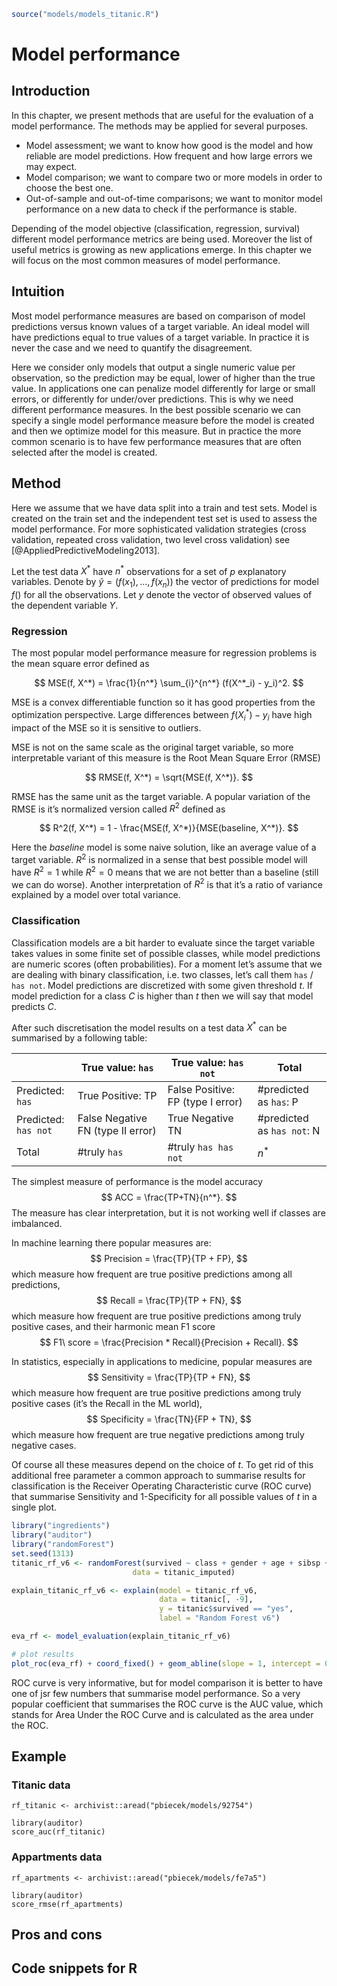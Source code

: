 ```r
source("models/models_titanic.R")
```

# Model performance {#modelPerformance}

## Introduction {#modelPerformanceIntro}

In this chapter, we present methods that are useful for the evaluation of a model performance. The methods may be applied for several purposes.
 
* Model assessment; we want to know how good is the model and how reliable are model predictions. How frequent and how large errors we may expect.
* Model comparison; we want to compare two or more models in order to choose the best one.
* Out-of-sample and out-of-time comparisons; we want to monitor model performance on a new data to check if the performance is stable.

Depending of the model objective (classification, regression, survival) different model performance metrics are being used. Moreover the list of useful metrics is growing as new applications emerge. In this chapter we will focus on the most common measures of model performance. 


## Intuition {#modelPerformanceIntuition}

Most model performance measures are based on comparison of model predictions versus known values of a target variable. An ideal model will have predictions equal to true values of a target variable. In practice it is never the case and we need to quantify the disagreement.

Here we consider only models that output a single numeric value per observation, so the prediction may be equal, lower of higher than the true value. In applications one can penalize model differently for large or small errors, or differently for under/over predictions. This is why we need different performance measures.
In the best possible scenario we can specify a single model performance measure before the model is created and then we optimize model for this measure. But in practice the more common scenario is to have few performance measures that are often selected after the model is created.


## Method {#modelPerformanceMethod}

Here we assume that we have data split into a train and test sets. Model is created on the train set and the independent test set is used to assess the model performance. For more sophisticated validation strategies (cross validation, repeated cross validation, two level cross validation) see [@AppliedPredictiveModeling2013].

Let the test data $X^*$ have $n^*$ observations for a set of $p$ explanatory variables. Denote by  $\widetilde{y}=(f(x_1),\ldots,f(x_n))$ the vector of predictions for model $f()$ for all the observations. Let $y$ denote the vector of observed values of the dependent variable $Y$.

### Regression

The most popular model performance measure for regression problems is the mean square error defined as

$$
MSE(f, X^*) = \frac{1}{n^*} \sum_{i}^{n^*} (f(X^*_i) - y_i)^2.
$$

MSE is a convex differentiable function so it has good properties from the optimization perspective.
Large differences between $f(X^*_i) - y_i$ have high impact of the MSE so it is sensitive to outliers.

MSE is not on the same scale as the original target variable, so more interpretable variant of this measure is the Root Mean Square Error (RMSE)

$$
RMSE(f, X^*) = \sqrt{MSE(f, X^*)}.
$$

RMSE has the same unit as the target variable. A popular variation of the RMSE is it's normalized version called $R^2$ defined as

$$
R^2(f, X^*) = 1 - \frac{MSE(f, X^*)}{MSE(baseline, X^*)}.
$$

Here the $baseline$ model is some naive solution, like an average value of a target variable. $R^2$ is normalized in a sense that best possible model will have $R^2 = 1$ while $R^2 = 0$ means that we are not better than a baseline (still we can do worse). Another interpretation of $R^2$ is that it's a ratio of variance explained by a model over total variance.


### Classification

Classification models are a bit harder to evaluate since the target variable takes values in some finite set of possible classes, while model predictions are numeric scores (often probabilities). For a moment let's assume that we are dealing with binary classification, i.e. two classes, let's call them `has` / `has not`. Model predictions are discretized with some given threshold $t$. If model prediction for a class $C$ is higher than $t$ then we will say that model predicts $C$.

After such discretisation the model results on a test data $X^*$ can be summarised by a following table:

|                       | True value: `has`                 | True value: `has not`             | Total                      |
|-----------------------|-----------------------------------|-----------------------------------|----------------------------|
|  Predicted: `has`     | True Positive: TP                 | False Positive: FP (type I error) | #predicted as `has`: P     |
|  Predicted: `has not` | False Negative FN (type II error) | True Negative TN                  | #predicted as `has not`: N |
| Total                 | #truly `has`                      | #truly `has has not`              | $n^*$                      |


The simplest measure of performance is the model accuracy
$$
ACC = \frac{TP+TN}{n^*}.
$$
The measure has clear interpretation, but it is not working well if classes are imbalanced.

In machine learning there popular measures are:
$$
Precision = \frac{TP}{TP + FP},
$$
which measure how frequent are true positive predictions among all predictions,
$$
Recall = \frac{TP}{TP + FN},
$$
which measure how frequent are true positive predictions among truly positive cases, and their harmonic mean F1 score
$$
F1\  score = \frac{Precision * Recall}{Precision + Recall}.
$$

In statistics, especially in applications to medicine, popular measures are
$$
Sensitivity = \frac{TP}{TP + FN},
$$
which measure how frequent are true positive predictions among truly positive cases (it's the Recall in the ML world),
$$
Specificity = \frac{TN}{FP + TN},
$$
which measure how frequent are true negative predictions among truly negative cases.


Of course all these measures depend on the choice of $t$. To get rid of this additional free parameter a common approach to summarise results for classification is the Receiver Operating Characteristic curve (ROC curve) that summarise Sensitivity and 1-Specificity for all possible values of $t$ in a single plot.


```r
library("ingredients")
library("auditor")
library("randomForest")
set.seed(1313)
titanic_rf_v6 <- randomForest(survived ~ class + gender + age + sibsp + parch + fare + embarked, 
                           data = titanic_imputed)

explain_titanic_rf_v6 <- explain(model = titanic_rf_v6, 
                                 data = titanic[, -9],
                                 y = titanic$survived == "yes", 
                                 label = "Random Forest v6")

eva_rf <- model_evaluation(explain_titanic_rf_v6)

# plot results
plot_roc(eva_rf) + coord_fixed() + geom_abline(slope = 1, intercept = 0)
```


ROC curve is very informative, but for model comparison it is better to have one of jsr few numbers that summarise model performance. So a very popular coefficient that summarises the ROC curve is the AUC value, which stands for Area Under the ROC Curve and is calculated as the area under the ROC.

 


## Example

### Titanic data {#modelPerformanceTitanic}


```
rf_titanic <- archivist::aread("pbiecek/models/92754")

library(auditor)
score_auc(rf_titanic)
```


### Appartments data {#modelPerformanceApartments}

```
rf_apartments <- archivist::aread("pbiecek/models/fe7a5")

library(auditor)
score_rmse(rf_apartments)
```


## Pros and cons {#modelPerformanceProsCons}


## Code snippets for R {#modelPerformanceR}






